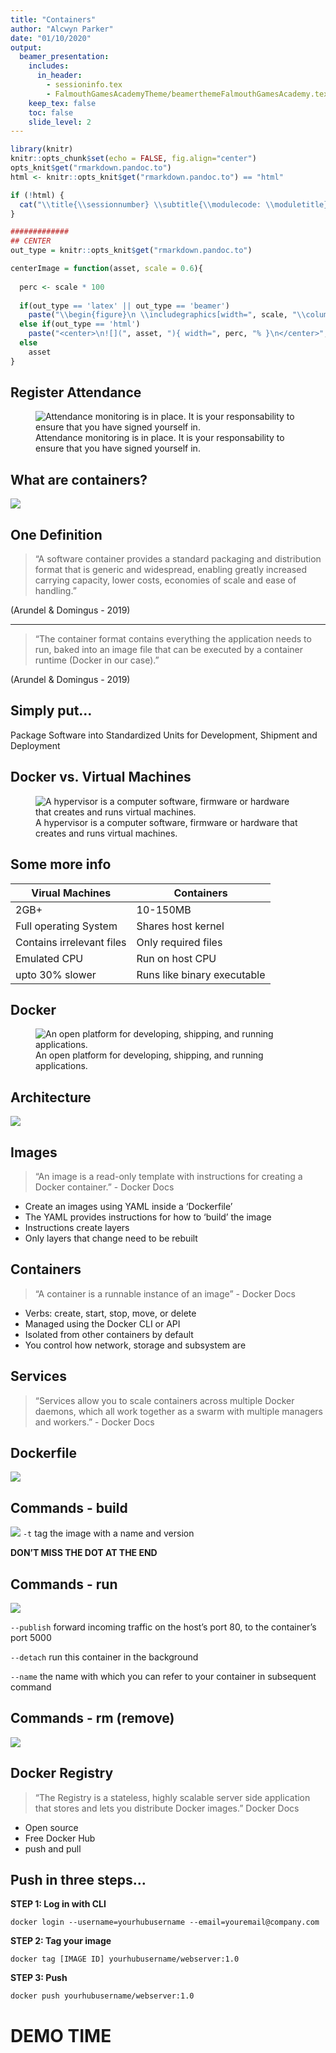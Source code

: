 ```yaml
---
title: "Containers"
author: "Alcwyn Parker"
date: "01/10/2020"
output: 
  beamer_presentation:
    includes:
      in_header: 
        - sessioninfo.tex
        - FalmouthGamesAcademyTheme/beamerthemeFalmouthGamesAcademy.tex
    keep_tex: false
    toc: false
    slide_level: 2
---
```


```r
library(knitr)
knitr::opts_chunk$set(echo = FALSE, fig.align="center")
opts_knit$get("rmarkdown.pandoc.to")
html <- knitr::opts_knit$get("rmarkdown.pandoc.to") == "html"
```


```r
if (!html) {
  cat("\\title{\\sessionnumber} \\subtitle{\\modulecode: \\moduletitle} \\frame{\\titlepage} ")
}

#############
## CENTER 
out_type = knitr::opts_knit$get("rmarkdown.pandoc.to")

centerImage = function(asset, scale = 0.6){
  
  perc <- scale * 100
  
  if(out_type == 'latex' || out_type == 'beamer')
    paste("\\begin{figure}\n \\includegraphics[width=", scale, "\\columnwidth]{", asset, "}\n \\end{figure}", sep="")
  else if(out_type == 'html')
    paste("<center>\n![](", asset, "){ width=", perc, "% }\n</center>", sep="")
  else
    asset
}
```

## Register Attendance
![Attendance monitoring is in place. It is your responsability to ensure that you have signed yourself in.](assets/tapit.png)

## What are containers? 

![](assets/container.jpeg)

## One Definition

>"A software container provides a standard packaging and distribution format that is generic and widespread, enabling greatly increased carrying capacity, lower costs, economies of scale and ease of handling." 

(Arundel & Domingus - 2019)

--- 

>"The container format contains everything the application needs to run, baked into an image file that can be executed by a container runtime (Docker in our case)."

(Arundel & Domingus - 2019)

## Simply put...

Package Software into Standardized Units for Development, Shipment and Deployment

## Docker vs. Virtual Machines

![A hypervisor is a computer software, firmware or hardware that creates and runs virtual machines. ](assets/dockervsvm.png)

## Some more info

Virual Machines               | Containers
----------------------------- | ------------------------
2GB+                          | 10-150MB
Full operating System         | Shares host kernel
Contains irrelevant files     | Only required files 
Emulated CPU                  | Run on host CPU
upto 30% slower               | Runs like binary executable

## Docker

![An open platform for developing, shipping, and running applications.](assets/docker.png)

## Architecture

![](assets/architecture.png)

## Images
>"An image is a read-only template with instructions for creating a Docker container." - Docker Docs

- Create an images using YAML inside a 'Dockerfile'
- The YAML provides instructions for how to 'build' the image
- Instructions create layers
- Only layers that change need to be rebuilt


## Containers

>"A container is a runnable instance of an image" - Docker Docs

- Verbs: create, start, stop, move, or delete
- Managed using the Docker CLI or API
- Isolated from other containers by default
- You control how network, storage and subsystem are 

## Services

>"Services allow you to scale containers across multiple Docker daemons, which all work together as a swarm with multiple managers and workers." - Docker Docs

## Dockerfile

![](assets/dockerfile.png)

## Commands - build

![](assets/build.png)
`-t` tag the image with a name and version

**DON'T MISS THE DOT AT THE END**


## Commands - run

![](assets/run.png)

`--publish` forward incoming traffic on the host’s port 80, to the container’s port 5000

`--detach` run this container in the background

`--name` the name with which you can refer to your container in subsequent command

## Commands - rm (remove)

![](assets/remove.png)

## Docker Registry

> "The Registry is a stateless, highly scalable server side application that stores and lets you distribute Docker images." Docker Docs

- Open source
- Free Docker Hub
- push and pull

## Push in three steps...
**STEP 1: Log in with CLI**

`docker login --username=yourhubusername --email=youremail@company.com`

**STEP 2: Tag your image**

`docker tag [IMAGE ID] yourhubusername/webserver:1.0`

**STEP 3: Push**

`docker push yourhubusername/webserver:1.0`


# DEMO TIME

